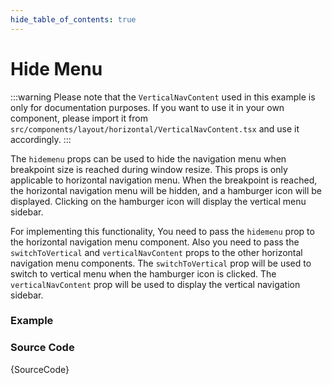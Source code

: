 ```yaml
---
hide_table_of_contents: true
---
```



# Hide Menu

:::warning
Please note that the `VerticalNavContent` used in this example is only for documentation purposes. If you want to use it in your own component, please import it from `src/components/layout/horizontal/VerticalNavContent.tsx` and use it accordingly.
:::

The `hidemenu` props can be used to hide the navigation menu when breakpoint size is reached during window resize. This props is only applicable to horizontal navigation menu. When the breakpoint is reached, the horizontal navigation menu will be hidden, and a hamburger icon will be displayed. Clicking on the hamburger icon will display the vertical menu sidebar.

For implementing this functionality, You need to pass the `hidemenu` prop to the horizontal navigation menu component. Also you need to pass the `switchToVertical` and `verticalNavContent` props to the other horizontal navigation menu components. The `switchToVertical` prop will be used to switch to vertical menu when the hamburger icon is clicked. The `verticalNavContent` prop will be used to display the vertical navigation sidebar.

### Example

<BrowserWindow>
  <Provider>
    <HideMenu />
  </Provider>
</BrowserWindow>

### Source Code

<TsToJsCodeSnippet>{SourceCode}</TsToJsCodeSnippet>
